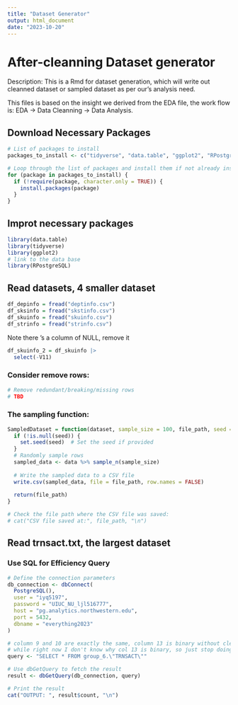 ---
title: "Dataset Generator"
output: html_document
date: "2023-10-20"
---
# After-cleanning Dataset generator
Description:
This is a Rmd for dataset generation, which will write out cleanned dataset or sampled dataset as per our's analysis need.

This files is based on the insight we derived from the EDA file, the work flow is: EDA -> Data Cleanning -> Data Analysis.

## Download Necessary Packages
```{r setup, include=FALSE}
# List of packages to install
packages_to_install <- c("tidyverse", "data.table", "ggplot2", "RPostgreSQL")

# Loop through the list of packages and install them if not already installed
for (package in packages_to_install) {
  if (!require(package, character.only = TRUE)) {
    install.packages(package)
  }
}
```

## Improt necessary packages
```{r, include = False}
library(data.table)
library(tidyverse)
library(ggplot2)
# link to the data base
library(RPostgreSQL)
```


## Read datasets, 4 smaller dataset
```{r}
df_depinfo = fread("deptinfo.csv")
df_sksinfo = fread("skstinfo.csv")
df_skuinfo = fread("skuinfo.csv")
df_strinfo = fread("strinfo.csv")
```

Note there 's a column of NULL, remove it
```{r}
df_skuinfo_2 = df_skuinfo |>
  select(-V11)
```

### Consider remove rows:
```{r}
# Remove redundant/breaking/missing rows
# TBD
```


### The sampling function:
```{r}
SampledDataset = function(dataset, sample_size = 100, file_path, seed = 400) {
  if (!is.null(seed)) {
    set.seed(seed)  # Set the seed if provided
  }
  # Randomly sample rows
  sampled_data <- data %>% sample_n(sample_size)
  
  # Write the sampled data to a CSV file
  write.csv(sampled_data, file = file_path, row.names = FALSE)
  
  return(file_path)
}

# Check the file path where the CSV file was saved:
# cat("CSV file saved at:", file_path, "\n")
```

## Read trnsact.txt, the largest dataset
### Use SQL for Efficiency Query
```{r}
# Define the connection parameters
db_connection <- dbConnect(
  PostgreSQL(),
  user = "iyq5197",
  password = "UIUC_NU_ljl516777",
  host = "pg.analytics.northwestern.edu",
  port = 5432,
  dbname = "everything2023"
)
```

```{r}
# column 9 and 10 are exactly the same, column 13 is binary without clear meaning, so drop column 10 and 13.
# while right now I don't know why col 13 is binary, so just stop doing this.
query <- "SELECT * FROM group_6.\"TRNSACT\""

# Use dbGetQuery to fetch the result
result <- dbGetQuery(db_connection, query)

# Print the result
cat("OUTPUT: ", result$count, "\n")
```

